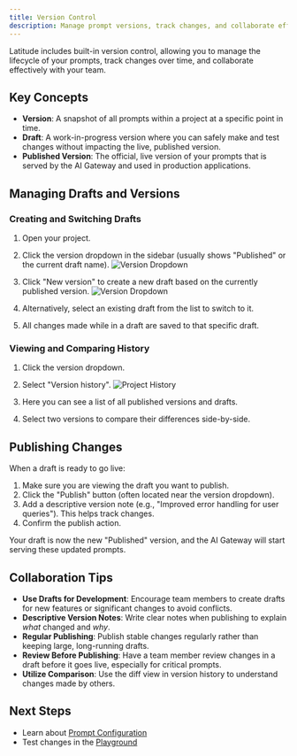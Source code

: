 ```yaml
---
title: Version Control
description: Manage prompt versions, track changes, and collaborate effectively with your team.
---
```


Latitude includes built-in version control, allowing you to manage the lifecycle of your prompts, track changes over time, and collaborate effectively with your team.

## Key Concepts

- **Version**: A snapshot of all prompts within a project at a specific point in time.
- **Draft**: A work-in-progress version where you can safely make and test changes without impacting the live, published version.
- **Published Version**: The official, live version of your prompts that is served by the AI Gateway and used in production applications.

## Managing Drafts and Versions

### Creating and Switching Drafts

1.  Open your project.
2.  Click the version dropdown in the sidebar (usually shows "Published" or the current draft name).
![Version Dropdown](/assets/editor-version-dropdown-button.png)

3.  Click "New version" to create a new draft based on the currently published version.
![Version Dropdown](/assets/editor-version-dropdown.png)
4.  Alternatively, select an existing draft from the list to switch to it.
5.  All changes made while in a draft are saved to that specific draft.

### Viewing and Comparing History

1.  Click the version dropdown.
2.  Select "Version history".
![Project History](/assets/project-history.png)

3.  Here you can see a list of all published versions and drafts.
4.  Select two versions to compare their differences side-by-side.

## Publishing Changes

When a draft is ready to go live:

1.  Make sure you are viewing the draft you want to publish.
2.  Click the "Publish" button (often located near the version dropdown).
3.  Add a descriptive version note (e.g., "Improved error handling for user queries"). This helps track changes.
4.  Confirm the publish action.

Your draft is now the new "Published" version, and the AI Gateway will start serving these updated prompts.

## Collaboration Tips

- **Use Drafts for Development**: Encourage team members to create drafts for new features or significant changes to avoid conflicts.
- **Descriptive Version Notes**: Write clear notes when publishing to explain _what_ changed and _why_.
- **Regular Publishing**: Publish stable changes regularly rather than keeping large, long-running drafts.
- **Review Before Publishing**: Have a team member review changes in a draft before it goes live, especially for critical prompts.
- **Utilize Comparison**: Use the diff view in version history to understand changes made by others.

## Next Steps

- Learn about [Prompt Configuration](/guides/prompt-manager/configuration)
- Test changes in the [Playground](/guides/prompt-manager/playground)
